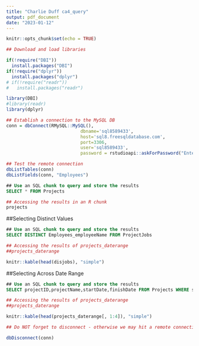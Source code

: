 ```yaml
---
title: "Charlie Duff ca4_query"
output: pdf_document
date: "2023-01-12"
---
```


```r
knitr::opts_chunk$set(echo = TRUE)

## Download and load libraries

if(!require("DBI"))
  install.packages("DBI")
if(!require("dplyr"))
  install.packages("dplyr")
# if(!require("readr"))
#   install.packages("readr")

library(DBI)
#library(readr)
library(dplyr)


```




```r
## Establish a connection to the MySQL DB
conn = dbConnect(RMySQL::MySQL(),
                            dbname='sql8589433',
                            host='sql8.freesqldatabase.com',
                            port=3306,
                            user='sql8589433',
                            password = rstudioapi::askForPassword("Enter database password"))
```



```r
## Test the remote connection
dbListTables(conn)
dbListFields(conn, "Employees")
```



```sql
## Use an SQL chunk to query and store the results
SELECT * FROM Projects
```

```r
## Accessing the results in an R chunk
projects
```

##Selecting Distinct Values
```sql
## Use an SQL chunk to query and store the results
SELECT DISTINCT Employees_employeeName FROM ProjectJobs
```

```r
## Accessing the results of projects_daterange
##projects_daterange

knitr::kable(head(disjobs), "simple")
```


##Selecting Across Date Range
```sql
## Use an SQL chunk to query and store the results
SELECT projectID,projectName,startDate,finishDate FROM Projects WHERE startDate > "2023-01-01" && startDate < "2023-01-17"
```

```r
## Accessing the results of projects_daterange
##projects_daterange

knitr::kable(head(projects_daterange[, 1:4]), "simple")
```


```r
## Do NOT forget to disconnect - otherwise we may hit a remote connection limit

dbDisconnect(conn)
```
